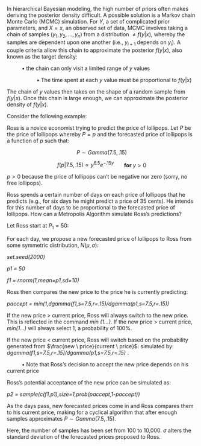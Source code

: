 In hierarchical Bayesian modeling, the high number of priors often makes deriving the posterior density difficult. A possible solution is a Markov chain Monte Carlo (MCMC) simulation. For $Y$, a set of complicated prior parameters, and $X=x$, an observed set of data, MCMC involves taking a chain of samples ($y_1,y_2,...,y_n$) from a distribution $\neq f(y|x)$, whereby the samples are dependent upon one another (i.e., $y_{i+1}$ depends on $y_i$). A couple criteria allow this chain to approximate the posterior $f(y|x)$, also known as the target density:

&nbsp;&nbsp;&nbsp;&nbsp;&nbsp;&nbsp;&nbsp;&nbsp;&nbsp;&nbsp;&bull; the chain can only visit a limited range of $y$ values

&nbsp;&nbsp;&nbsp;&nbsp;&nbsp;&nbsp;&nbsp;&nbsp;&nbsp;&nbsp;&nbsp;&nbsp;&nbsp;&nbsp;&nbsp;&nbsp;&nbsp;&nbsp;&nbsp;&nbsp;&bull; The time spent at each $y$ value must be proportional to $f(y|x)$

The chain of $y$ values then takes on the shape of a random sample from $f(y|x)$. Once this chain is large enough, we can approximate the posterior density of $f(y|x)$.

Consider the following example:

Ross is a novice economist trying to predict the price of lollipops. Let $P$ be the price of lollipops whereby $P=p$ and the forecasted price of lollipops is a function of $p$ such that:

<center> $P \sim Gamma (7.5, .15)$ 

$f(p|7.5,.15) \propto y^{6.5}e^{-.15y}$ &nbsp;&nbsp;&nbsp;&nbsp;&nbsp; <b>for</b> $y > 0$

</center>

$p > 0$ because the price of lollipops can't be negative nor zero (sorry, no free lollipops).

Ross spends a certain number of days on each price of lollipops that he predicts (e.g., for six days he might predict a price of 35 cents). He intends for this number of days to be proportional to the forecasted price of lollipops. How can a Metropolis Algorithm simulate Ross's predictions?

Let Ross start at $P_1 = 50$:

For each day, we propose a new forecasted price of lollipops to Ross from some symmetric distribution, $N(\mu,\sigma)$:

<i>set.seed(2000)</i>

<i> p1 = 50 </i>

<i>f1 = rnorm(1,mean=p1,sd=10)</i>

Ross then compares the new price to the price he is currently predicting:

<i>paccept = min(1,dgamma(f1,s=7.5,r=.15)/dgamma(p1,s=7.5,r=.15))</i>

If the new price > current price, Ross will always switch to the new price. This is reflected in the command <i>min (1...)</i>. If the new price > current price, <i>min(1...)</i> will always select 1, a probability of 100%.

If the new price < current price, Ross will switch based on the probability generated from $\frac{new \ price}{current \ price}$: simulated by: <i> dgamma(f1,s=7.5,r=.15)/dgamma(p1,s=7.5,r=.15) </i>. 

&nbsp;&nbsp;&nbsp;&nbsp;&nbsp;&nbsp;&nbsp;&nbsp;&nbsp;&nbsp;&bull; Note that Ross's decision to accept the new price depends on his current price

Ross's potential acceptance of the new price can be simulated as:

<i> p2 = sample(c(f1,p1),size=1,prob(paccept,1-paccept))</i>

As the days pass, new forecasted prices come in and Ross compares them to his current price, making for a cyclical algorithm that after enough samples approximates $P \sim Gamma (7.5, .15)$. 

Here, the number of samples has been set from 100 to 10,000. $\sigma$ alters the standard deviation of the forecasted prices proposed to Ross.